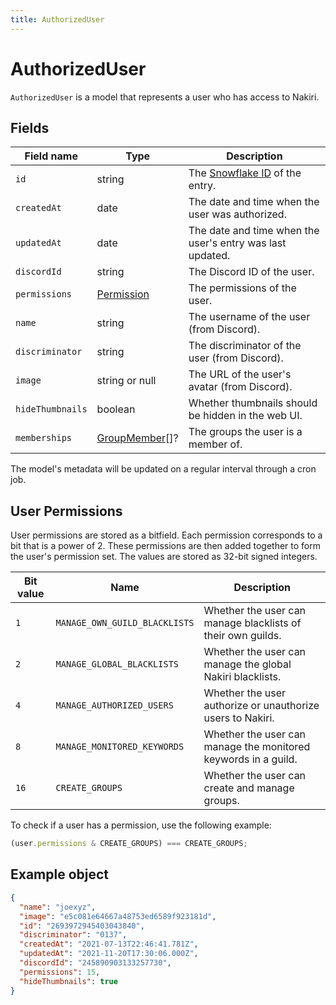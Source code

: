 ```yaml
---
title: AuthorizedUser
---
```



# AuthorizedUser

`AuthorizedUser` is a model that represents a user who has access to Nakiri.

## Fields

| Field name       | Type                                        | Description                                               |
| ---------------- | ------------------------------------------- | --------------------------------------------------------- |
| `id`             | string                                      | The [Snowflake ID](/docs/objects/Snowflake) of the entry. |
| `createdAt`      | date                                        | The date and time when the user was authorized.           |
| `updatedAt`      | date                                        | The date and time when the user's entry was last updated. |
| `discordId`      | string                                      | The Discord ID of the user.                               |
| `permissions`    | [Permission](#user-permissions)             | The permissions of the user.                              |
| `name`           | string                                      | The username of the user (from Discord).                  |
| `discriminator`  | string                                      | The discriminator of the user (from Discord).             |
| `image`          | string or null                              | The URL of the user's avatar (from Discord).              |
| `hideThumbnails` | boolean                                     | Whether thumbnails should be hidden in the web UI.        |
| `memberships`    | [GroupMember](/docs/objects/GroupMember)[]? | The groups the user is a member of.                       |

The model's metadata will be updated on a regular interval through a cron job.

## User Permissions

User permissions are stored as a bitfield. Each permission corresponds to a bit
that is a power of 2. These permissions are then added together to form the
user's permission set. The values are stored as 32-bit signed integers.

| Bit value | Name                          | Description                                                    |
| --------- | ----------------------------- | -------------------------------------------------------------- |
| `1`       | `MANAGE_OWN_GUILD_BLACKLISTS` | Whether the user can manage blacklists of their own guilds.    |
| `2`       | `MANAGE_GLOBAL_BLACKLISTS`    | Whether the user can manage the global Nakiri blacklists.      |
| `4`       | `MANAGE_AUTHORIZED_USERS`     | Whether the user authorize or unauthorize users to Nakiri.     |
| `8`       | `MANAGE_MONITORED_KEYWORDS`   | Whether the user can manage the monitored keywords in a guild. |
| `16`      | `CREATE_GROUPS`               | Whether the user can create and manage groups.                 |

To check if a user has a permission, use the following example:

```js
(user.permissions & CREATE_GROUPS) === CREATE_GROUPS;
```

## Example object

```json
{
  "name": "joexyz",
  "image": "e5c081e64667a48753ed6589f923181d",
  "id": "2693972945403043840",
  "discriminator": "0137",
  "createdAt": "2021-07-13T22:46:41.781Z",
  "updatedAt": "2021-11-20T17:30:06.000Z",
  "discordId": "245890903133257730",
  "permissions": 15,
  "hideThumbnails": true
}
```
